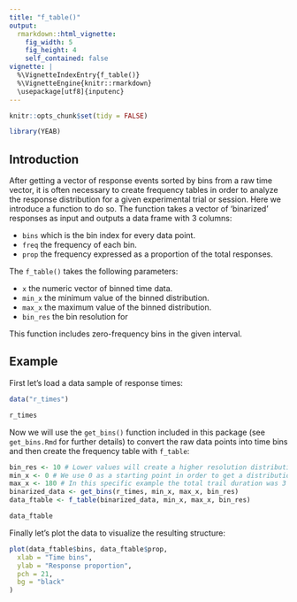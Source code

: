 ---
title: "f_table()"
output:
  rmarkdown::html_vignette:
    fig_width: 5
    fig_height: 4
    self_contained: false
vignette: |
  %\VignetteIndexEntry{f_table()} 
  %\VignetteEngine{knitr::rmarkdown} 
  \usepackage[utf8]{inputenc}
---
```{r setup, include=FALSE}
knitr::opts_chunk$set(tidy = FALSE)
```

```{r echo = FALSE}
library(YEAB)
```

## Introduction

After getting a vector of response events sorted by bins from a raw time vector, it is often necessary to create frequency tables in order to analyze the response distribution for a given experimental trial or session. Here we introduce a function to do so. The function takes a vector of 'binarized' responses as input and outputs a data frame with 3 columns:

- `bins` which is the bin index for every data point.
- `freq` the frequency of each bin.
- `prop` the frequency expressed as a proportion of the total responses.

The `f_table()` takes the following parameters:

- `x` the numeric vector of binned time data.
- `min_x` the minimum value of the binned distribution.
- `max_x` the maximum value of the binned distribution.
- `bin_res` the bin resolution for 

This function includes zero-frequency bins in the given interval.

## Example 

First let's load a data sample of response times:

```{r}
data("r_times")

r_times
```

Now we will use the `get_bins()` function included in this package (see `get_bins.Rmd` for further details) to convert the raw data points into time bins and then create the frequency table with `f_table`:

```{r}
bin_res <- 10 # Lower values will create a higher resolution distribution and vice-versa.
min_x <- 0 # We use 0 as a starting point in order to get a distribution for the complete duration of the trail.
max_x <- 180 # In this specific example the total trail duration was 3 minutes.
binarized_data <- get_bins(r_times, min_x, max_x, bin_res)
data_ftable <- f_table(binarized_data, min_x, max_x, bin_res)

data_ftable
```

Finally let's plot the data to visualize the resulting structure:

```{r, echo = FALSE}
plot(data_ftable$bins, data_ftable$prop,
  xlab = "Time bins",
  ylab = "Response proportion",
  pch = 21,
  bg = "black"
)
```
